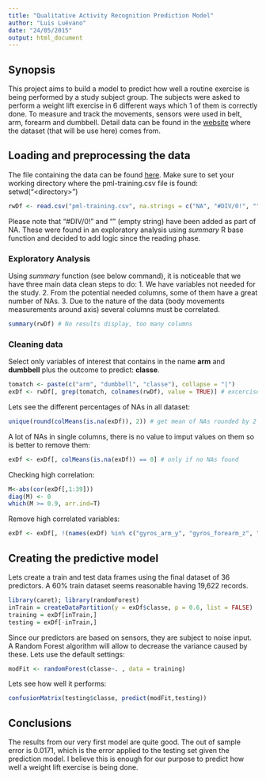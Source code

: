 ```yaml
---
title: "Qualitative Activity Recognition Prediction Model"
author: "Luis Luévano"
date: "24/05/2015"
output: html_document
---
```

## Synopsis
This project aims to build a model to predict how well a routine exercise is being performed by a study subject group. The subjects were asked to perform a weight lift exercise in 6 different ways which 1 of them is correctly done. To measure and track the movements, sensors were used in belt, arm, forearm and dumbbell. Detail data can be found in the [website](http://groupware.les.inf.puc-rio.br/har) where the dataset (that will be use here) comes from.

## Loading and preprocessing the data
The file containing the data can be found [here](https://d396qusza40orc.cloudfront.net/predmachlearn/pml-training.csv). Make sure to set your working directory where the pml-training.csv file is found: setwd("\<directory\>")
```r
rwDf <- read.csv("pml-training.csv", na.strings = c("NA", "#DIV/0!", "")) # raw data frame
```
Please note that "#DIV/0!" and "" (empty string) have been added as part of NA. These were found in an exploratory analysis using *summary* R base function and decided to add logic since the reading phase. 

### Exploratory Analysis
Using *summary* function (see below command), it is noticeable that we have three main data clean steps to do:
1. We have variables not needed for the study.
2. From the potential needed columns, some of them have a great number of NAs.
3. Due to the nature of the data (body movements measurements around axis) several columns must be correlated.
```r
summary(rwDf) # No results display, too many columns
```

### Cleaning data
Select only variables of interest that contains in the name **arm** and **dumbbell** plus the outcome to predict: **classe**.
```r
tomatch <- paste(c("arm", "dumbbell", "classe"), collapse = "|")
exDf <- rwDf[, grep(tomatch, colnames(rwDf), value = TRUE)] # excercise data frame
```
Lets see the different percentages of NAs in all dataset:
```r
unique(round(colMeans(is.na(exDf)), 2)) # get mean of NAs rounded by 2 decimals 
```
A lot of NAs in single columns, there is no value to imput values on them so is better to remove them:
```r
exDf <- exDf[, colMeans(is.na(exDf)) == 0] # only if no NAs found
```
Checking high correlation:
```r
M<-abs(cor(exDf[,1:39]))
diag(M) <- 0
which(M >= 0.9, arr.ind=T) 
```
Remove high correlated variables:
```r
exDf <- exDf[, !(names(exDf) %in% c("gyros_arm_y", "gyros_forearm_z", "gyros_dumbbell_x"))]
```
## Creating the predictive model
Lets create a train and test data frames using the final dataset of 36 predictors. A 60% train dataset seems reasonable having 19,622 records.
```r
library(caret); library(randomForest)
inTrain = createDataPartition(y = exDf$classe, p = 0.6, list = FALSE)
training = exDf[inTrain,]
testing = exDf[-inTrain,]
```
Since our predictors are based on sensors, they are subject to noise input. A Random Forest algorithm will allow to decrease the variance caused by these. Lets use the default settings:
```r
modFit <- randomForest(classe~. , data = training)
```
Lets see how well it performs:
```r
confusionMatrix(testing$classe, predict(modFit,testing))
```

## Conclusions
The results from our very first model are quite good. The out of sample error is 0.0171, which is the error applied to the testing set given the prediction model. I believe this is enough for our purpose to predict how well a weight lift exercise is being done.

